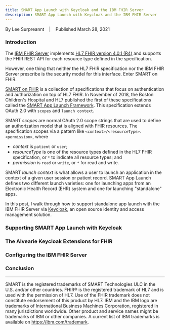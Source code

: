 ```yaml
---
title: SMART App Launch with Keycloak and the IBM FHIR Server
description: SMART App Launch with Keycloak and the IBM FHIR Server
---
```

By Lee Surpreannt &nbsp;&nbsp; | &nbsp;&nbsp; Published March 28, 2021

### Introduction
The [IBM FHIR Server](https://ibm.github.io/FHIR) implements [HL7 FHIR version 4.0.1 (R4)](https://www.hl7.org/fhir/R4) and supports the 
FHIR REST API for each resource type defined in the specification.

However, one thing that neither the HL7 FHIR specification nor the IBM FHIR Server prescribe is the security model for this interface.
Enter SMART on FHIR.

[SMART on FHIR](https://docs.smarthealthit.org) is a collection of specifications that focus on authentication and authorization on top of HL7 FHIR.
In November of 2018, the Boston Children's Hospital and HL7 published the first of these specifications called the 
[SMART App Launch Framework](http://www.hl7.org/fhir/smart-app-launch/). This specification extends OAuth 2.0 with `scopes` and `launch context`.

SMART *scopes* are normal OAuth 2.0 scope strings that are used to define an authorization model that is aligned with FHIR resources.
The specification scopes via a pattern like `<context>/<resourceType>.<permission>`, where
- *context* is `patient` or `user`;
- *resourceType* is one of the resource types defined in the HL7 FHIR specification, or `*` to indicate all resource types; and
- *permission* is `read` or `write`, or `*` for read and write.

SMART *launch context* is what allows a user to launch an application in the context of a given user session or patient record.
SMART App Launch defines two different launch varieties: one for launching apps from an Electronic Health Record (EHR) system and one for launching "standalone" apps.

In this post, I walk through how to support standalone app launch with the IBM FHIR Server via [Keycloak](https://www.keycloak.org), 
an open source identity and access management solution.

### Supporting SMART App Launch with Keycloak

### The Alvearie Keycloak Extensions for FHIR

### Configuring the IBM FHIR Server

### Conclusion 

---
SMART is the registered trademarks of SMART Technologies ULC in the U.S. and/or other countries.
FHIR® is the registered trademark of HL7 and is used with the permission of HL7. Use of the FHIR trademark does not constitute endorsement of this product by HL7.
IBM and the IBM logo are trademarks of International Business Machines Corporation, registered in many jurisdictions worldwide.
Other product and service names might be trademarks of IBM or other companies. A current list of IBM trademarks is available on https://ibm.com/trademark.
